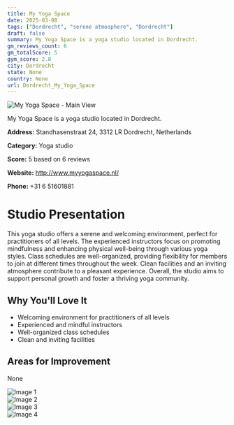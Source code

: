```yaml
---
title: My Yoga Space
date: 2025-03-08
tags: ["Dordrecht", "serene atmosphere", "Dordrecht"]  
draft: false
summary: My Yoga Space is a yoga studio located in Dordrecht.
gm_reviews_count: 6
gm_totalScore: 5
gym_score: 2.8
city: Dordrecht
state: None
country: None
url: Dordrecht_My_Yoga_Space
---
```


<div className="aspect-[16/9] relative my-8">
  <img 
    src="https://lh5.googleusercontent.com/p/AF1QipOqIrpwscki1GEOUT70bQbI1y3ud9ghCMVZ-dNb=w1920-h1080-k-no"
    alt="My Yoga Space - Main View"
    className="object-cover absolute inset-0 w-full h-full rounded-lg"
  />
</div>

My Yoga Space is a yoga studio located in Dordrecht.

**Address:** Standhasenstraat 24, 3312 LR Dordrecht, Netherlands

**Category:** Yoga studio

**Score:** 5 based on 6 reviews

**Website:** http://www.myyogaspace.nl/

**Phone:** +31 6 51601881

# Studio Presentation

This yoga studio offers a serene and welcoming environment, perfect for practitioners of all levels. The experienced instructors focus on promoting mindfulness and enhancing physical well-being through various yoga styles. Class schedules are well-organized, providing flexibility for members to join at different times throughout the week. Clean facilities and an inviting atmosphere contribute to a pleasant experience. Overall, the studio aims to support personal growth and foster a thriving yoga community.



## Why You'll Love It

- Welcoming environment for practitioners of all levels
- Experienced and mindful instructors
- Well-organized class schedules
- Clean and inviting facilities

## Areas for Improvement

None

<div className="grid grid-cols-1 xl:grid-cols-2 gap-4 my-8">
<div className="aspect-[4/3] relative"><img src="https://lh3.googleusercontent.com/p/AF1QipPia8AtsrU8PElV-5HQIw9_DPbrYm-0IbXZAvIp=w1920-h1080-k-no" alt="Image 1" className="object-cover absolute inset-0 w-full h-full rounded-lg" /></div>
<div className="aspect-[4/3] relative"><img src="https://lh5.googleusercontent.com/p/AF1QipMjd6WSd_crnE2fKg7k5ZvlTDwhtxfd-ML5pIGo=w1920-h1080-k-no" alt="Image 2" className="object-cover absolute inset-0 w-full h-full rounded-lg" /></div>
<div className="aspect-[4/3] relative"><img src="https://lh5.googleusercontent.com/p/AF1QipMwe_PbYXJau_0e6PKQLQpc8ZdRRRASkISd9yLy=w1920-h1080-k-no" alt="Image 3" className="object-cover absolute inset-0 w-full h-full rounded-lg" /></div>
<div className="aspect-[4/3] relative"><img src="https://lh5.googleusercontent.com/p/AF1QipP-eQc_DOSQw_clBSejMhVU3XmQY4C8IjCctCn4=w1920-h1080-k-no" alt="Image 4" className="object-cover absolute inset-0 w-full h-full rounded-lg" /></div>
</div>
